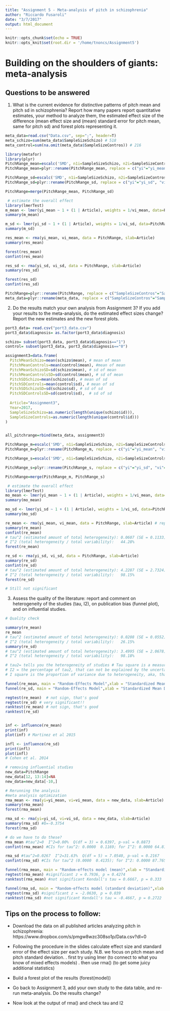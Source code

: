```yaml
---
title: "Assignment 5 - Meta-analysis of pitch in schizophrenia"
author: "Riccardo Fusaroli"
date: "3/7/2017"
output: html_document
---
```


```r
knitr::opts_chunk$set(echo = TRUE)
knitr::opts_knit$set(root.dir = '/home/tnoncs/Assignment5')
```

# Building on the shoulders of giants: meta-analysis

## Questions to be answered

1. What is the current evidence for distinctive patterns of pitch mean and pitch sd in schizophrenia? Report how many papers report quantitative estimates, your method to analyze them, the estimated effect size of the difference (mean effect size and (mean) standard error for pitch mean, same for pitch sd) and forest plots representing it. 

```r
meta_data=read.csv("Data.csv", sep=";", header=T)
meta_schizo=sum(meta_data$SampleSizeSchizo) # 518
meta_control=sum(na.omit(meta_data$SampleSizeContros)) # 216

library(metafor)
library(plyr)
PitchRange_mean=escalc('SMD', n1i=SampleSizeSchizo, n2i=SampleSizeContros, m1i=PitchMeanSchizo, m2i=PitchMeanControls, sd1i=PitchMeanSchizoSD, sd2i=PitchMeanControlsSD, data = meta_data) # getting the effect size of mean for each study
PitchRange_mean=plyr::rename(PitchRange_mean, replace = c("yi"="yi_mean", "vi"="vi_mean"))

PitchRange_sd=escalc('SMD', n1i=SampleSizeSchizo, n2i=SampleSizeContros, m1i=PitchSDSchizo, m2i=PitchSDControls, sd1i=PitchSDSchizoSD, sd2i=PitchSDControlsSD, data = meta_data)
PitchRange_sd=plyr::rename(PitchRange_sd, replace = c("yi"="yi_sd", "vi"="vi_sd"))

PitchRange=merge(PitchRange_mean, PitchRange_sd)

 # estimate the overall effect
library(lmerTest)
m_mean <- lmer(yi_mean ~ 1 + (1 | Article), weights = 1/vi_mean, data=PitchRange, control=lmerControl(check.nobs.vs.nlev="ignore", check.nobs.vs.nRE="ignore"))
summary(m_mean)

m_sd <- lmer(yi_sd ~ 1 + (1 | Article), weights = 1/vi_sd, data=PitchRange, control=lmerControl(check.nobs.vs.nlev="ignore", check.nobs.vs.nRE="ignore"))
summary(m_sd)

res_mean <- rma(yi_mean, vi_mean, data = PitchRange, slab=Article) 
summary(res_mean)

forest(res_mean)
confint(res_mean)

res_sd <- rma(yi_sd, vi_sd, data = PitchRange, slab=Article) 
summary(res_sd)

forest(res_sd)
confint(res_sd)

PitchRange=plyr::rename(PitchRange, replace = c("SampleSizeContros"="SampleSizeControls"))
meta_data=plyr::rename(meta_data, replace = c("SampleSizeContros"="SampleSizeControls"))

```

2. Do the results match your own analysis from Assignment 3? If you add your results to the meta-analysis, do the estimated effect sizes change? Report the new estimates and the new forest plots.

```r
port3_data= read.csv("port3_data.csv")
port3_data$diagnosis= as.factor(port3_data$diagnosis)

schizo= subset(port3_data, port3_data$diagnosis=="1")
control= subset(port3_data, port3_data$diagnosis=="0")

assignment3=data.frame(
  PitchMeanSchizo=mean(schizo$mean), # mean of mean
  PitchMeanControls=mean(control$mean), #mean of mean
  PitchMeanSchizoSD=sd(schizo$mean), # sd of mean
  PitchMeanControlsSD=sd(control$mean), # sd of mean
  PitchSDSchizo=mean(schizo$sd), # mean of sd
  PitchSDControls=mean(control$sd), # mean of sd
  PitchSDSchizoSD=sd(schizo$sd), # sd of sd
  PitchSDControlsSD=sd(control$sd),  # sd of sd
  
  Article="Assignment3",
  Year=2017,
  SampleSizeSchizo=as.numeric(length(unique(schizo$id))),
  SampleSizeControls=as.numeric(length(unique(control$id)))
)


all_pitchrange=rbind(meta_data, assignment3)

PitchRange_m=escalc('SMD', n1i=SampleSizeSchizo, n2i=SampleSizeControls, m1i=PitchMeanSchizo, m2i=PitchMeanControls, sd1i=PitchMeanSchizoSD, sd2i=PitchMeanControlsSD, data = all_pitchrange) # getting the effect size of mean for each study
PitchRange_m=plyr::rename(PitchRange_m, replace = c("yi"="yi_mean", "vi"="vi_mean"))

PitchRange_s=escalc('SMD', n1i=SampleSizeSchizo, n2i=SampleSizeControls, m1i=PitchSDSchizo, m2i=PitchSDControls, sd1i=PitchSDSchizoSD, sd2i=PitchSDControlsSD, data = all_pitchrange)

PitchRange_s=plyr::rename(PitchRange_s, replace = c("yi"="yi_sd", "vi"="vi_sd"))

PitchRange=merge(PitchRange_m, PitchRange_s)

 # estimate the overall effect
library(lmerTest)
mo_mean <- lmer(yi_mean ~ 1 + (1 | Article), weights = 1/vi_mean, data=PitchRange, control=lmerControl(check.nobs.vs.nlev="ignore", check.nobs.vs.nRE="ignore"))
summary(mo_mean)

mo_sd <- lmer(yi_sd ~ 1 + (1 | Article), weights = 1/vi_sd, data=PitchRange, control=lmerControl(check.nobs.vs.nlev="ignore", check.nobs.vs.nRE="ignore"))
summary(mo_sd)

re_mean <- rma(yi_mean, vi_mean, data = PitchRange, slab=Article) # report from rma
summary(re_mean)
confint(re_mean)
# tau^2 (estimated amount of total heterogeneity): 0.0607 (SE = 0.1133)
# I^2 (total heterogeneity / total variability):   44.28%
forest(re_mean)

re_sd <- rma(yi_sd, vi_sd, data = PitchRange, slab=Article) 
summary(re_sd)
confint(re_sd)
# tau^2 (estimated amount of total heterogeneity): 4.2287 (SE = 2.7324)
# I^2 (total heterogeneity / total variability):   98.15%
forest(re_sd)

# Still not significant
```


3. Assess the quality of the literature: report and comment on heterogeneity of the studies (tau, I2), on publication bias (funnel plot), and on influential studies.

```r
# Quality check

summary(re_mean)
re_mean
# tau^2 (estimated amount of total heterogeneity): 0.0208 (SE = 0.0552) # reporting is on the slides
# I^2 (total heterogeneity / total variability):   26.15%
summary(re_sd)
# tau^2 (estimated amount of total heterogeneity): 3.4995 (SE = 2.0678)
# I^2 (total heterogeneity / total variability):   98.18%

# tau2= tells you the heterogeneity of studies # Tau square is a measure of overall variance
# I2 = the percentage of tau2, that can not be explained by the uncertainty. or something like that...
# I square is the proportion of variance due to heterogeneity, aka, that cannot be reduced to within-study uncertainty

funnel(re_mean, main = "Random-Effects Model",xlab = "Standardized Mean Difference")
funnel(re_sd, main = "Random-Effects Model",xlab = "Standardized Mean Difference")

regtest(re_mean)  # not sign, that's good
regtest(re_sd) # very significant!!
ranktest(re_mean) # not sign, that's good
ranktest(re_sd) 


inf <- influence(re_mean)
print(inf)
plot(inf) # Martinez et al 2015

infl <- influence(re_sd)
print(infl)
plot(infl)
# Cohen et al. 2014

```


```r
# removing influential studies
new_data=PitchRange
new_data[12, 13:14]=NA
new_data=new_data[-10,]

# Rerunning the analysis
#meta analysis optimization
rma_mean <- rma(yi=yi_mean, vi=vi_mean, data = new_data, slab=Article) 
summary(rma_mean) 
forest(rma_mean) 

rma_sd <- rma(yi=yi_sd, vi=vi_sd, data = new_data, slab=Article) 
summary(rma_sd) #ß=-0.3754
forest(rma_sd) 

# do we have to do these?
rma_mean #tau^2=0  I^2=0.00%  Q(df = 3) = 0.6397, p-val = 0.8873
confint(rma_mean) #CIs for tau^2: 0.0000  0.1169; for I^2: 0.0000 64.8153

rma_sd #tau^2=0.0267  I^2=31.63%  Q(df = 5) = 7.0540, p-val = 0.2167
confint(rma_sd) #CIs for tau^2 (0.0000  0.4135); for I^2: 0.0000 87.7657

funnel(rma_mean, main = "Random-effects model (mean)",xlab = "Standardized mean difference")
regtest(rma_mean) #significant z = 0.7936, p = 0.4274
ranktest(rma_mean) #not significant Kendall's tau = 0.6667, p = 0.333

funnel(rma_sd, main = "Random-effects model (standard deviation)",xlab = "Standardized mean difference") 
regtest(rma_sd) #significant z = -2.0630, p = 0.039
ranktest(rma_sd) #not significant Kendall's tau = -0.4667, p = 0.2722

```

## Tips on the process to follow:

- Download the data on all published articles analyzing pitch in schizophrenia: https://www.dropbox.com/s/pmgw8wzc308so1p/Data.csv?dl=0
- Following the procedure in the slides calculate effect size and standard error of the effect size per each study. N.B. we focus on pitch mean and pitch standard deviation.
 . first try using lmer (to connect to what you know of mixed effects models)
 . then use rma() (to get some juicy additional statistics)

- Build a forest plot of the results (forest(model))
 
- Go back to Assignment 3, add your own study to the data table, and re-run meta-analysis. Do the results change?

- Now look at the output of rma() and check tau and I2
